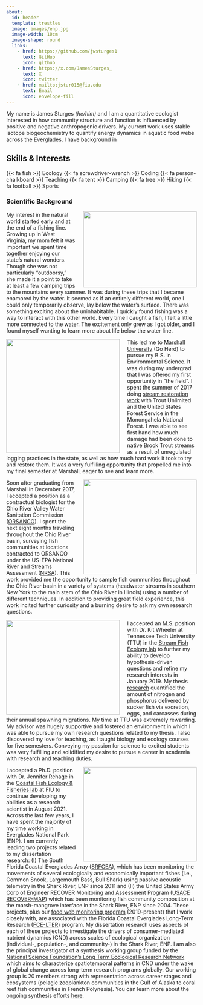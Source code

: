 ```yaml
---
about:
  id: header
  template: trestles
  image: images/enp.jpg
  image-width: 10cm
  image-shape: round
  links:
    - href: https://github.com/jwsturges1
      text: GitHub
      icon: github
    - href: https://x.com/JamesSturges_
      text: X
      icon: twitter
    - href: mailto:jstur015@fiu.edu
      text: Email
      icon: envelope-fill
---
```


::: {#header}
My name is James Sturges *(he/him)* and I am a quantitative ecologist interested in how community structure and function is influenced by positive and negative anthropogenic drivers. My current work uses stable isotope biogeochemistry to quantify energy dynamics in aquatic food webs across the Everglades. I have background in 

## Skills & Interests

{{< fa fish >}} Ecology  {{< fa screwdriver-wrench >}} Coding  {{< fa person-chalkboard >}} Teaching  {{< fa tent >}} Camping  {{< fa tree >}} Hiking  {{< fa football >}} Sports
:::

### **Scientific Background**

<img src="images/early_years_fishing.jpg" width="300" height="200" style="float:right; margin-left: 20px;"/> My interest in the natural world started early and at the end of a fishing line. Growing up in West Virginia, my mom felt it was important we spent time together enjoying our state’s natural wonders. Though she was not particularly “outdoorsy,” she made it a point to take at least a few camping trips to the mountains every summer. It was during these trips that I became enamored by the water. It seemed as if an entirely different world, one I could only temporarily observe, lay below the water’s surface. There was something exciting about the uninhabitable. I quickly found fishing was a way to interact with this other world. Every time I caught a fish, I felt a little more connected to the water. The excitement only grew as I got older, and I found myself wanting to learn more about life below the water line.

<img src="images/trout unlim years.jpg" width="300" height="300" style="float:left; margin-right: 20px;"/> This led me to [Marshall University](https://www.marshall.edu/) (Go Herd) to pursue my B.S. in Environmental Science. It was during my undergrad that I was offered my first opportunity in "the field". I spent the summer of 2017 doing [stream restoration work](https://pocahontastimes.com/forest-service-restoring-upper-greenbrier-watershed/) with Trout Unlimited and the United States Forest Service in the Monongahela National Forest. I was able to see first hand how much damage had been done to native Brook Trout streams as a result of unregulated logging practices in the state, as well as how much hard work it took to try and restore them. It was a very fulfilling opportunity that propelled me into my final semester at Marshall, eager to see and learn more.

<img src="images/orsanco years.jpg" width="300" height="250" style="float:right; margin-left: 20px;"/>Soon after graduating from Marshall in December 2017, I accepted a position as a contractual biologist for the Ohio River Valley Water Sanitation Commission ([ORSANCO](https://www.orsanco.org/programs/fish-population/)). I spent the next eight months traveling throughout the Ohio River basin, surveying fish communities at locations contracted to ORSANCO under the US-EPA National River and Streams Assessment ([NRSA](https://www.epa.gov/national-aquatic-resource-surveys/nrsa)). This work provided me the opportunity to sample fish communities throughout the Ohio River basin in a variety of systems (headwater streams in southern New York to the main stem of the Ohio River in Illinois) using a number of different techniques. In addition to providing great field experience, this work incited further curiosity and a burning desire to ask my own research questions.

<img src="images/tennessee tech years.jpg" width="300" height="250" style="float:left; margin-right: 20px;"/>I accepted an M.S. position with Dr. Kit Wheeler at Tennessee Tech University (TTU) in the [Stream Fish Ecology lab](https://www.tntechstreamfishecology.org/home) to further my ability to develop hypothesis-driven questions and refine my research interests in January 2019. My thesis [research](https://onlinelibrary.wiley.com/doi/abs/10.1111/eff.12676?casa_token=iL3lmaaBBaQAAAAA%3AXM4qvMSIy7WmQ3NHfRKAkJs1Ip-clEuT8qLC8oz834MQkVDVWo8EB9dhI9p-fABclVW7BFkqZoNJ_UL8rw) quantified the amount of nitrogen and phosphorus delivered by sucker fish via excretion, eggs, and carcasses during their annual spawning migrations. My time at TTU was extremely rewarding. My advisor was hugely supportive and fostered an environment in which I was able to pursue my own research questions related to my thesis. I also discovered my love for teaching, as I taught biology and ecology courses for five semesters. Conveying my passion for science to excited students was very fulfilling and solidified my desire to pursue a career in academia with research and teaching duties.

<img src="images/fiu_photo.jpg" width="300" height="250" style="float:right; margin-left: 20px;"/>I accepted a Ph.D. position with Dr. Jennifer Rehage in the [Coastal Fish Ecology & Fisheries lab](https://myweb.fiu.edu/rehagej/) at FIU to continue developing my abilities as a research scientist in August 2021. Across the last few years, I have spent the majority of my time working in Everglades National Park (ENP). I am currently leading two projects related to my dissertation research: (I) The South Florida Coastal Everglades Array ([SRFCEA](https://members.oceantrack.org/project?ccode=FACT.SRFCEA)), which has been monitoring the movements of several ecologically and economically important fishes (i.e., Common Snook, Largemouth Bass, Bull Shark) using passive acoustic telemetry in the Shark River, ENP since 2011 and (II) the United States Army Corp of Engineer RECOVER Monitoring and Assessment Program ([USACE RECOVER-MAP](https://www.saj.usace.army.mil/Missions/Environmental/Ecosystem-Restoration/RECOVER)) which has been monitoring fish community composition at the marsh-mangrove interface in the Shark River, ENP since 2004. These projects, plus our [food web monitoring program](https://fce-lter.fiu.edu/data/core/metadata/?packageid=knb-lter-fce.1242.4) (2019-present) that I work closely with, are associated with the Florida Coastal Everglades Long-Term Research ([FCE-LTER](https://fcelter.fiu.edu/)) program. My dissertation research uses aspects of each of these projects to investigate the drivers of consumer-mediated nutrient dynamics (CND) across scales of ecological organization (individual-, population-, and community-) in the Shark River, ENP. I am also the principal investigator of a synthesis working group funded by the [National Science Foundation's Long Term Ecological Research Network](https://lternet.edu/) which aims to characterize spatiotemporal patterns in CND under the wake of global change across long-term research programs globally. Our working group is 20 members strong with representation across career stages and ecosystems (pelagic zooplankton communities in the Gulf of Alaska to coral reef fish communities in French Polynesia). You can learn more about the ongoing synthesis efforts [here](https://lternet.edu/working-groups/marine-consumer-nutrient-dynamics/).
